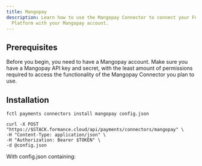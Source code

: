 ```yaml
---
title: Mangopay
description: Learn how to use the Mangopay Connector to connect your Formance
  Platform with your Mangopay account.
---
```



## Prerequisites

Before you begin, you need to have a Mangopay account. Make sure you have a Mangopay API key and secret, with the least amount of permissions required to access the functionality of the Mangopay Connector you plan to use.

<ApiWarning/>

<Mangopay/>

## Installation

<StackCmd>

```shell
fctl payments connectors install mangopay config.json
```

```shell
curl -X POST "https://$STACK.formance.cloud/api/payments/connectors/mangopay" \
-H "Content-Type: application/json" \
-H "Authorization: Bearer $TOKEN" \
-d @config.json
```

</StackCmd>

With config.json containing:

<ReactJson
  src={MangopayConfig}
  theme="ocean"
  displayDataTypes={false}
  collapsed={1}
  name={false}
  indentWidth={2}
/>

<MangopayPostInstall/>
